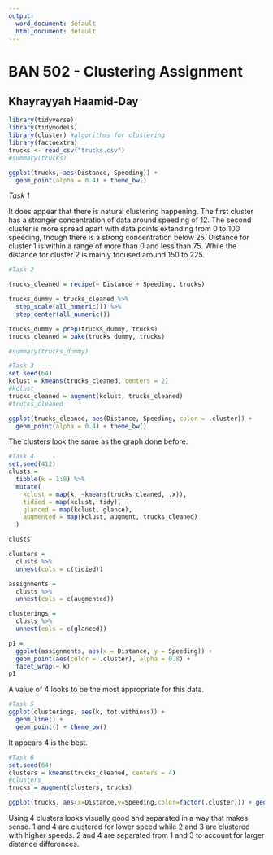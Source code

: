 ---
output:
  word_document: default
  html_document: default
---
# BAN 502 - Clustering Assignment

## Khayrayyah Haamid-Day

```{r include=FALSE}
library(tidyverse)
library(tidymodels)
library(cluster) #algorithms for clustering
library(factoextra)
trucks <- read_csv("trucks.csv")
#summary(trucks)
```

```{r}
ggplot(trucks, aes(Distance, Speeding)) +
  geom_point(alpha = 0.4) + theme_bw()
```
*Task 1*

It does appear that there is natural clustering  happening. The first cluster has a stronger concentration of data around speeding of 12. The second cluster is more spread apart with data points extending from 0 to 100 speeding, though there is a strong concentration  below 25. Distance for cluster 1 is within a range of more than 0 and less than 75. While the distance for cluster 2 is mainly focused around 150 to 225.

```{r}
#Task 2

trucks_cleaned = recipe(~ Distance + Speeding, trucks)

trucks_dummy = trucks_cleaned %>% 
  step_scale(all_numeric()) %>%
  step_center(all_numeric())

trucks_dummy = prep(trucks_dummy, trucks)
trucks_cleaned = bake(trucks_dummy, trucks)

#summary(trucks_dummy)
```

```{r}
#Task 3
set.seed(64)
kclust = kmeans(trucks_cleaned, centers = 2)
#kclust
trucks_cleaned = augment(kclust, trucks_cleaned)
#trucks_cleaned

ggplot(trucks_cleaned, aes(Distance, Speeding, color = .cluster)) +
  geom_point(alpha = 0.4) + theme_bw()
```

The clusters look the same as the graph done before. 

```{r}
#Task 4
set.seed(412)
clusts = 
  tibble(k = 1:8) %>% 
  mutate(
    kclust = map(k, ~kmeans(trucks_cleaned, .x)),
    tidied = map(kclust, tidy),
    glanced = map(kclust, glance),
    augmented = map(kclust, augment, trucks_cleaned)
  )

clusts

clusters =
  clusts %>%
  unnest(cols = c(tidied))

assignments = 
  clusts %>% 
  unnest(cols = c(augmented))

clusterings = 
  clusts %>%
  unnest(cols = c(glanced))

p1 = 
  ggplot(assignments, aes(x = Distance, y = Speeding)) +
  geom_point(aes(color = .cluster), alpha = 0.8) + 
  facet_wrap(~ k)
p1
```

A value of 4 looks to be the most appropriate for this data.

```{r}
#Task 5 
ggplot(clusterings, aes(k, tot.withinss)) +
  geom_line() +
  geom_point() + theme_bw()
```

It appears 4 is the best.

```{r}
#Task 6
set.seed(64)
clusters = kmeans(trucks_cleaned, centers = 4)
#clusters
trucks = augment(clusters, trucks)

ggplot(trucks, aes(x=Distance,y=Speeding,color=factor(.cluster))) + geom_point() 
```
Using 4 clusters looks visually good and separated in a way that makes sense. 1 and 4 are clustered for lower speed while 2 and 3 are clustered with higher speeds. 2 and 4 are separated from 1 and 3 to account for larger distance differences. 
